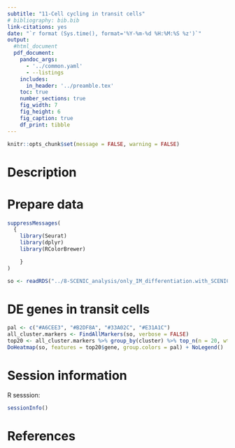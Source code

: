 ```yaml
---
subtitle: "11-Cell cycling in transit cells"
# bibliography: bib.bib
link-citations: yes
date: "`r format (Sys.time(), format='%Y-%m-%d %H:%M:%S %z')`"
output: 
  #html_document
  pdf_document:
    pandoc_args:
      - '../common.yaml'
      - --listings
    includes:
      in_header: '../preamble.tex'
    toc: true
    number_sections: true
    fig_width: 7
    fig_height: 6
    fig_caption: true
    df_print: tibble
---
```


```r
knitr::opts_chunk$set(message = FALSE, warning = FALSE)
```

\newpage

# Description





# Prepare data

```r
suppressMessages(
  {
    library(Seurat)
    library(dplyr)
    library(RColorBrewer)

    }
)

so <- readRDS("../8-SCENIC_analysis/only_IM_differentiation.with_SCENIC.seuratObject.Rds")
```


# DE genes in transit cells

```r
pal <- c("#A6CEE3", "#B2DF8A", "#33A02C", "#E31A1C")
all_cluster.markers <- FindAllMarkers(so, verbose = FALSE)
top20 <- all_cluster.markers %>% group_by(cluster) %>% top_n(n = 20, wt = avg_log2FC)
DoHeatmap(so, features = top20$gene, group.colors = pal) + NoLegend()
```


# Session information 

R sesssion: 

```r
sessionInfo()
```


# References



